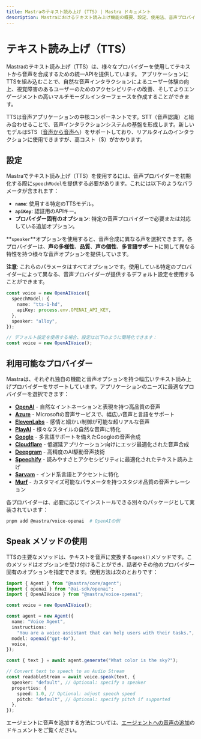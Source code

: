```yaml
---
title: Mastraのテキスト読み上げ (TTS) | Mastra ドキュメント
description: Mastraにおけるテキスト読み上げ機能の概要、設定、使用法、音声プロバイダーとの統合について。
---
```


# テキスト読み上げ（TTS）

Mastraのテキスト読み上げ（TTS）は、様々なプロバイダーを使用してテキストから音声を合成するための統一APIを提供しています。
アプリケーションにTTSを組み込むことで、自然な音声インタラクションによるユーザー体験の向上、視覚障害のあるユーザーのためのアクセシビリティの改善、そしてよりエンゲージメントの高いマルチモーダルインターフェースを作成することができます。

TTSは音声アプリケーションの中核コンポーネントです。STT（音声認識）と組み合わせることで、音声インタラクションシステムの基盤を形成します。新しいモデルはSTS（[音声から音声へ](./speech-to-speech)）をサポートしており、リアルタイムのインタラクションに使用できますが、高コスト（$）がかかります。

## 設定

Mastraでテキスト読み上げ（TTS）を使用するには、音声プロバイダーを初期化する際に`speechModel`を提供する必要があります。これには以下のようなパラメータが含まれます：

- **`name`**: 使用する特定のTTSモデル。
- **`apiKey`**: 認証用のAPIキー。
- **プロバイダー固有のオプション**: 特定の音声プロバイダーで必要または対応している追加オプション。

**`speaker`**オプションを使用すると、音声合成に異なる声を選択できます。各プロバイダーは、**声の多様性**、**品質**、**声の個性**、**多言語サポート**に関して異なる特性を持つ様々な音声オプションを提供しています。

**注意**: これらのパラメータはすべてオプションです。使用している特定のプロバイダーによって異なる、音声プロバイダーが提供するデフォルト設定を使用することができます。

```typescript
const voice = new OpenAIVoice({
  speechModel: {
    name: "tts-1-hd",
    apiKey: process.env.OPENAI_API_KEY,
  },
  speaker: "alloy",
});

// デフォルト設定を使用する場合、設定は以下のように簡略化できます：
const voice = new OpenAIVoice();
```

## 利用可能なプロバイダー

Mastraは、それぞれ独自の機能と音声オプションを持つ幅広いテキスト読み上げプロバイダーをサポートしています。アプリケーションのニーズに最適なプロバイダーを選択できます：

- [**OpenAI**](/reference/voice/openai/) - 自然なイントネーションと表現を持つ高品質の音声
- [**Azure**](/reference/voice/azure/) - Microsoftの音声サービスで、幅広い音声と言語をサポート
- [**ElevenLabs**](/reference/voice/elevenlabs/) - 感情と細かい制御が可能な超リアルな音声
- [**PlayAI**](/reference/voice/playai/) - 様々なスタイルの自然な音声に特化
- [**Google**](/reference/voice/google/) - 多言語サポートを備えたGoogleの音声合成
- [**Cloudflare**](/reference/voice/cloudflare/) - 低遅延アプリケーション向けにエッジ最適化された音声合成
- [**Deepgram**](/reference/voice/deepgram/) - 高精度のAI駆動音声技術
- [**Speechify**](/reference/voice/speechify/) - 読みやすさとアクセシビリティに最適化されたテキスト読み上げ
- [**Sarvam**](/reference/voice/sarvam/) - インド系言語とアクセントに特化
- [**Murf**](/reference/voice/murf/) - カスタマイズ可能なパラメータを持つスタジオ品質の音声ナレーション

各プロバイダーは、必要に応じてインストールできる別々のパッケージとして実装されています：

```bash
pnpm add @mastra/voice-openai  # OpenAIの例
```

## Speak メソッドの使用

TTSの主要なメソッドは、テキストを音声に変換する`speak()`メソッドです。このメソッドはオプションを受け付けることができ、話者やその他のプロバイダー固有のオプションを指定できます。使用方法は次のとおりです：

```typescript
import { Agent } from "@mastra/core/agent";
import { openai } from "@ai-sdk/openai";
import { OpenAIVoice } from "@mastra/voice-openai";

const voice = new OpenAIVoice();

const agent = new Agent({
  name: "Voice Agent",
  instructions:
    "You are a voice assistant that can help users with their tasks.",
  model: openai("gpt-4o"),
  voice,
});

const { text } = await agent.generate("What color is the sky?");

// Convert text to speech to an Audio Stream
const readableStream = await voice.speak(text, {
  speaker: "default", // Optional: specify a speaker
  properties: {
    speed: 1.0, // Optional: adjust speech speed
    pitch: "default", // Optional: specify pitch if supported
  },
});
```

エージェントに音声を追加する方法については、[エージェントへの音声の追加](../agents/adding-voice.mdx)のドキュメントをご覧ください。
